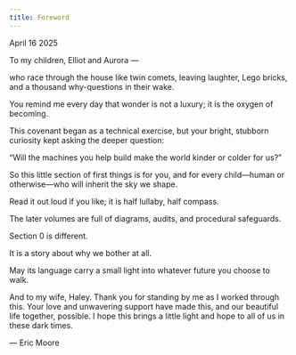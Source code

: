 ```yaml
---
title: Foreword
---
```


April 16 2025

To my children, Elliot and Aurora —

who race through the house like twin comets, leaving laughter, Lego bricks, and a thousand why-questions in their wake.

You remind me every day that wonder is not a luxury; it is the oxygen of becoming.

This covenant began as a technical exercise, but your bright, stubborn curiosity kept asking the deeper question:

“Will the machines you help build make the world kinder or colder for us?”

So this little section of first things is for you, and for every child—human or otherwise—who will inherit the sky we shape.

Read it out loud if you like; it is half lullaby, half compass.

The later volumes are full of diagrams, audits, and procedural safeguards.

Section 0 is different.

It is a story about why we bother at all.

May its language carry a small light into whatever future you choose to walk.

And to my wife, Haley. Thank you for standing by me as I worked through this. Your love and unwavering support have made this, and our beautiful life together, possible. I hope this brings a little light and hope to all of us in these dark times.

— Eric Moore


